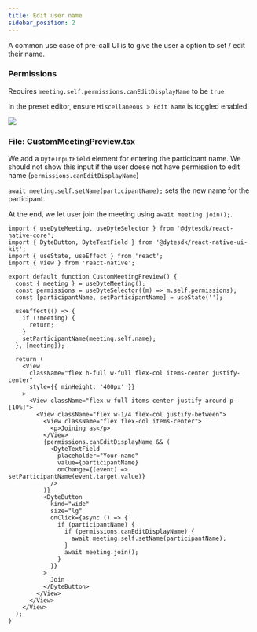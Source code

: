 ```yaml
---
title: Edit user name
sidebar_position: 2
---
```


A common use case of pre-call UI is to give the user a option to set / edit their name.

### Permissions

Requires `meeting.self.permissions.canEditDisplayName` to be `true`

In the preset editor, ensure `Miscellaneous > Edit Name` is toggled enabled.

<img src="/static/react/preset-edit-name.png" />

### File: CustomMeetingPreview.tsx

We add a `DyteInputField` element for entering the participant name. We should not show this input if the user doese not have permission to edit name (`permissions.canEditDisplayName`)

`await meeting.self.setName(participantName);` sets the new name for the participant.

At the end, we let user join the meeting using `await meeting.join();`.

```tsx
import { useDyteMeeting, useDyteSelector } from '@dytesdk/react-native-core';
import { DyteButton, DyteTextField } from '@dytesdk/react-native-ui-kit';
import { useState, useEffect } from 'react';
import { View } from 'react-native';

export default function CustomMeetingPreview() {
  const { meeting } = useDyteMeeting();
  const permissions = useDyteSelector((m) => m.self.permissions);
  const [participantName, setParticipantName] = useState('');

  useEffect(() => {
    if (!meeting) {
      return;
    }
    setParticipantName(meeting.self.name);
  }, [meeting]);

  return (
    <View
      className="flex h-full w-full flex-col items-center justify-center"
      style={{ minHeight: '400px' }}
    >
      <View className="flex w-full items-center justify-around p-[10%]">
        <View className="flex w-1/4 flex-col justify-between">
          <View className="flex flex-col items-center">
            <p>Joining as</p>
          </View>
          {permissions.canEditDisplayName && (
            <DyteTextField
              placeholder="Your name"
              value={participantName}
              onChange={(event) => setParticipantName(event.target.value)}
            />
          )}
          <DyteButton
            kind="wide"
            size="lg"
            onClick={async () => {
              if (participantName) {
                if (permissions.canEditDisplayName) {
                  await meeting.self.setName(participantName);
                }
                await meeting.join();
              }
            }}
          >
            Join
          </DyteButton>
        </View>
      </View>
    </View>
  );
}
```
